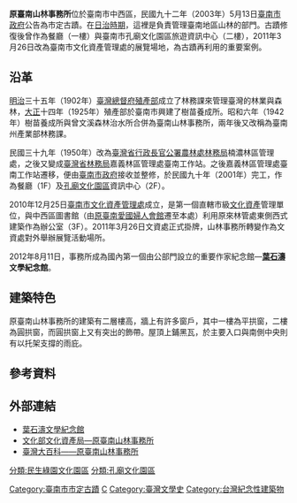 {{tw monument
|name=原臺南山林事務所
|formername=臺南山林事務所
|image=原台南山林事務所.JPG
|imagename=山林事務所
{{Infobox mapframe|tyep=shape|zoom=15|frame-width=280}}
|othername=
|formalname=
|level=直轄市定古蹟
|class=官署
|time={{JPN}}[[大正|大正]]十四年（1925年）
|location={{TWN}}臺南市中西區中正路5巷1號
|open=
|cost=
|website=
|coordinates={{coord|22.991272|N|120.204125|E|type:landmark|display=it}}
|reg_url =https://nchdb.boch.gov.tw/assets/overview/monument/20030513000008
}}
'''原臺南山林事務所'''位於臺南市中西區，民國九十二年（2003年）5月13日[[臺南市政府|臺南市政府]]公告為市定古蹟{{r|文}}。在[[臺灣日治時期|日治時期]]，這裡是負責管理臺南地區山林的部門。古蹟修復後曾作為餐廳（一樓）與臺南市孔廟文化園區旅遊資訊中心（二樓），2011年3月26日改為臺南市文化資產管理處的展覽場地，為古蹟再利用的重要案例{{r|文}}。

== 沿革 ==
[[明治|明治]]三十五年（1902年）[[臺灣總督府殖產部|臺灣總督府殖產部]]成立了林務課來管理臺灣的林業與森林，[[大正|大正]]十四年（1925年）殖產部於臺南市興建了樹苗養成所{{r|傅}}。昭和六年（1942年）樹苗養成所與曾文溪森林治水所合併為臺南山林事務所，兩年後又改稱為臺南州產業部林務課{{r|傅}}。

民國三十九年（1950年）改為[[臺灣省行政長官公署農林處林務局|臺灣省行政長官公署農林處林務局]]楠濃林區管理處，之後又變成[[臺灣省林務局|臺灣省林務局]]嘉義林區管理處臺南工作站{{r|傅}}。之後嘉義林區管理處臺南工作站遷移，便由[[臺南市政府|臺南市政府]]接收並整修，於民國九十年（2001年）完工{{r|傅}}，作為餐廳（1F）及[[孔廟文化園區|孔廟文化園區]]資訊中心（2F）。

2010年12月25日[[臺南市文化資產管理處|臺南市文化資產管理處]]成立，是第一個直轄市級[[文化資產|文化資產]]管理單位，與中西區圖書館（由[[原臺南愛國婦人會館|原臺南愛國婦人會館]]遷至本處）利用原來林管處東側西式建築作為辦公室（3F）。2011年3月26日文資處正式掛牌，山林事務所轉變作為文資處對外舉辦展覽活動場所。

2012年8月11日，事務所成為國內第一個由公部門設立的重要作家紀念館—'''[[葉石濤|葉石濤]]文學紀念館'''。

== 建築特色 ==
原臺南山林事務所的建築有二層樓高，牆上有許多窗戶，其中一樓為平拱窗，二樓為圓拱窗，而圓拱窗上又有突出的飾帶{{r|傅}}。屋頂上鋪黑瓦，於主要入口與南側中央則有以托架支撐的雨庇{{r|傅}}。

== 參考資料 ==
{{reflist|refs=
<ref name="傅">{{cite book|author=[[傅朝卿|傅朝卿]] |title=台南市古蹟與歷史建築總覽 |publisher=台灣建築與文化資產出版社 |location=台南市 |isbn=957-30880-4-5 |pages=236頁|date=2001年11月}}</ref>
<ref name="文">[https://nchdb.boch.gov.tw/assets/advanceSearch/monument/20030513000008 原臺南山林事務所] {{Wayback|url=https://nchdb.boch.gov.tw/assets/advanceSearch/monument/20030513000008 |date=20190501153850 }}.文化部文化資產局</ref>
}}

== 外部連結 ==
{{Commonscat|Yeh-Shyr-Tau Literary Memorial Museum|葉石濤文學紀念館}}
* [http://ystlmm-culture.tainan.gov.tw/content/index.php?m2=18 葉石濤文學紀念館] {{Wayback|url=http://ystlmm-culture.tainan.gov.tw/content/index.php?m2=18 |date=20201028200157 }}
* [https://nchdb.boch.gov.tw/assets/advanceSearch/monument/20030513000008 文化部文化資產局—原臺南山林事務所] {{Wayback|url=https://nchdb.boch.gov.tw/assets/advanceSearch/monument/20030513000008 |date=20190501153850 }}
* [http://nrch.culture.tw/twpedia.aspx?id=8381 臺灣大百科——原臺南山林事務所] {{Wayback|url=http://nrch.culture.tw/twpedia.aspx?id=8381 |date=20190502001057 }}

{{臺南市古蹟}}
{{台灣直轄市定古蹟}}
[[Category:臺南市市定古蹟|Category:臺南市市定古蹟]]
[[分類:民生綠園文化園區|分類:民生綠園文化園區]]
[[分類:孔廟文化園區|分類:孔廟文化園區]]
[[Category:臺南市文化局|C]]
[[Category:臺灣文學史|Category:臺灣文學史]]
[[Category:台灣紀念性建築物|Category:台灣紀念性建築物]]